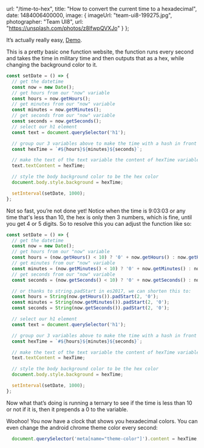 
  url: "/time-to-hex",
  title: "How to convert the current time to a hexadecimal",
  date: 1484006400000,
  image: {
    imageUrl: "team-ui8-199275.jpg",
    photographer: "Team UI8",
    url: "https://unsplash.com/photos/z8lfwpQVXJo"
  }
};


It’s actually really easy, [Demo](https://whatcolorisit.loganmcansh.com/).

This is a pretty basic one function website, the function runs every second and takes the time in military time and then outputs that as a hex, while changing the background color to it.

```javascript
const setDate = () => {
  // get the datetime
  const now = new Date();
  // get hours from our "now" variable
  const hours = now.getHours();
  // get minutes from our "now" variable
  const minutes = now.getMinutes();
  // get seconds from our "now" variable
  const seconds = now.getSeconds();
  // select our h1 element
  const text = document.querySelector('h1');

  // group our 3 variables above to make the time with a hash in front
  const hexTime = `#${hours}${minutes}${seconds}`;

  // make the text of the text variable the content of hexTime variable above
  text.textContent = hexTime;

  // style the body background color to be the hex color
  document.body.style.background = hexTime;

  setInterval(setDate, 1000);
};
```

Not so fast, you’re not done yet! Notice when the time is 9:03:03 or any time that's less than 10, the hex is only then 3 numbers, which is fine, until you get 4 or 5 digits. So to resolve this you can adjust the function like so:

```javascript
const setDate = () => {
  // get the datetime
  const now = new Date();
  // get hours from our "now" variable
  const hours = (now.getHours() < 10) ? '0' + now.getHours() : now.getHours();
  // get minutes from our "now" variable
  const minutes = (now.getMinutes() < 10) ? '0' + now.getMinutes() : now.getMinutes();
  // get seconds from our "now" variable
  const seconds = (now.getSeconds() < 10) ? '0' + now.getSeconds() : now.getSeconds();

  // or thanks to string.padStart in es2017, we can shorten this to:
  const hours = String(now.getHours()).padStart(2, '0');
  const minutes = String(now.getMinutes()).padStart(2, '0');
  const seconds = String(now.getSeconds()).padStart(2, '0');

  // select our h1 element
  const text = document.querySelector('h1');

  // group our 3 variables above to make the time with a hash in front
  const hexTime = `#${hours}${minutes}${seconds}`;

  // make the text of the text variable the content of hexTime variable above
  text.textContent = hexTime;

  // style the body background color to be the hex color
  document.body.style.background = hexTime;

  setInterval(setDate, 1000);
};
```

Now what that’s doing is running a ternary to see if the time is less than 10 or not if it is, then it prepends a 0 to the variable.

Woohoo! You now have a clock that shows you hexadecimal colors. You can even change the android chrome theme color every second:

```javascript
  document.querySelector('meta[name="theme-color"]').content = hexTime;
```

